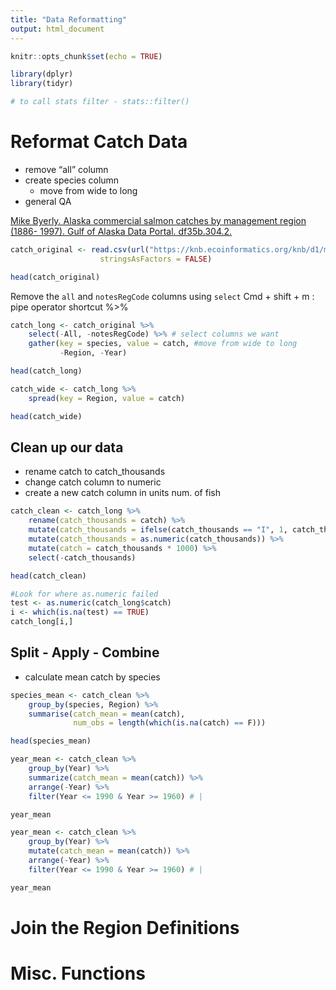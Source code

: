 ```yaml
---
title: "Data Reformatting"
output: html_document
---
```


```r
knitr::opts_chunk$set(echo = TRUE)
```

```r
library(dplyr)
library(tidyr)

# to call stats filter - stats::filter()
```


# Reformat Catch Data

* remove "all" column
* create species column
    - move from wide to long
* general QA

[Mike Byerly. Alaska commercial salmon catches by management region (1886- 1997). Gulf of Alaska Data Portal. df35b.304.2.](https://knb.ecoinformatics.org/view/df35b.304.2)

```r
catch_original <- read.csv(url("https://knb.ecoinformatics.org/knb/d1/mn/v2/object/df35b.302.1", method = "libcurl"),
                    stringsAsFactors = FALSE)

head(catch_original)
```

Remove the `all` and `notesRegCode` columns using `select`
Cmd + shift + m : pipe operator shortcut %>% 

```r
catch_long <- catch_original %>% 
    select(-All, -notesRegCode) %>% # select columns we want
    gather(key = species, value = catch, #move from wide to long
           -Region, -Year)

head(catch_long)
```

```r
catch_wide <- catch_long %>% 
    spread(key = Region, value = catch)

head(catch_wide)
```

## Clean up our data

* rename catch to catch_thousands
* change catch column to numeric
* create a new catch column in units num. of fish

```r
catch_clean <- catch_long %>% 
    rename(catch_thousands = catch) %>% 
    mutate(catch_thousands = ifelse(catch_thousands == "I", 1, catch_thousands)) %>% 
    mutate(catch_thousands = as.numeric(catch_thousands)) %>% 
    mutate(catch = catch_thousands * 1000) %>% 
    select(-catch_thousands)

head(catch_clean)
```


```r
#Look for where as.numeric failed
test <- as.numeric(catch_long$catch)
i <- which(is.na(test) == TRUE)
catch_long[i,]
```

## Split - Apply - Combine

* calculate mean catch by species

```r
species_mean <- catch_clean %>% 
    group_by(species, Region) %>% 
    summarise(catch_mean = mean(catch),
              num_obs = length(which(is.na(catch) == F)))

head(species_mean)
```

```r
year_mean <- catch_clean %>% 
    group_by(Year) %>% 
    summarize(catch_mean = mean(catch)) %>% 
    arrange(-Year) %>% 
    filter(Year <= 1990 & Year >= 1960) # |

year_mean
```

```r
year_mean <- catch_clean %>% 
    group_by(Year) %>% 
    mutate(catch_mean = mean(catch)) %>% 
    arrange(-Year) %>% 
    filter(Year <= 1990 & Year >= 1960) # |

year_mean
```


# Join the Region Definitions

# Misc. Functions

